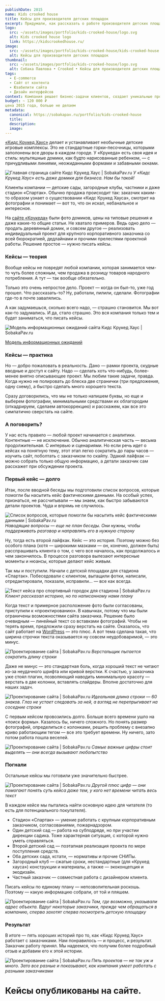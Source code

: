 ```yaml
---
publishDate: 2015
name: Kids crooked house
title: Кейсы для производителя детских площадок
excerpt: Придумали, как рассказать о работе производителя детских площадок, и написали пять кейсов.
logo:
  src: ~/assets/images/portfolio/kids-crooked-house/logo.svg
  alt: Kids crooked house logo
  link: https://kidscrookedhouse.ru/
image: 
  src: ~/assets/images/portfolio/kids-crooked-house/kids-crooked-house.png
  alt: Кейсы для производителя детских площадок
thumbnail:
  src: ~/assets/images/portfolio/kids-crooked-house/logo.svg
  alt: Собака Павлова • Crooked • Кейсы для производителя детских площадок
tags:
  - E-commerce
  - Сайт от контента
  - Юзабилити сайта
  - Дизайн интерфейсов
context: Компания решает бизнес-задачи клиентов, создает уникальные проекты и делает много ценной работы, которой не видно за фасадом игровых комплексов. Об этом всем стоит рассказывать — именно процессы обеспечивают качество площадок «Кидс Крукед Хаус».
budget: ~ 120 000 ₽
цена 2015 года, больше не делаем
metadata:
  canonical: https://sobakapav.ru/portfolio/kids-crooked-house
  title:
  description:
  image:
---
```


[«Кидс Крукед Хаус»](http://kidscrookedhouse.ru/) делает и устанавливает необычные детские игровые комплексы. Это не стандартные горки-песочницы, которыми заполонены все дворы в каждом городе. У «Крукеда» есть своя идея и стиль: мультяшные домики, как будто нарисованные ребенком, — с причудливыми линиями, неожиданными формами и забавными окнами.

![Главная страница сайте Кидс Крукед Хаус | SobakaPav.ru](~/assets/images/portfolio/kids-crooked-house/1.png)
_У «Кидс Крукед Хаус» есть даже домики для бизнеса. Нам бы такой!_

Клиенты компании — детские сады, загородные клубы, частники и даже стадион «Спартак». Обычно продажа происходит так: заказчик каким-то образом узнает о существовании «Кидс Крукед Хауса», смотрит на фотографии и понимает — вот то, что он искал, небанальное и интересное.

На [сайте «Крукеда»](http://kidscrookedhouse.ru/) были фото домиков, цены на типовые решения и даже какие-то общие статьи. Не хватало примеров. Ведь одно дело — продать деревянный домик, и совсем другое — реализовать индивидуальный проект для крупного корпоративного заказчика со всей бюрократией, дедлайнами и прочими прелестями проектной работы. Решение простое — нужно писать кейсы.

### Кейсы — теория

Вообще кейсы не повредят любой компании, которая занимается чем-то чуть более сложным, чем продажа в розницу товаров народного потребления. А тут — так вообще обязательно.

Только это очень непростое дело. Проект — когда он был-то, уже год прошел. Что рассказать-то? Ну, работали, пилили, сделали. Фотографии где-то в почте завалялись.

А как задумаешься, сколько всего надо, — страшно становится. Мы вот как-то задумались. И да, стало страшно. Это вся компания только тем и будет заниматься, что писать кейсы.

![Модель информационных ожиданий сайта Кидс Крукед Хаус | SobakaPav.ru](~/assets/images/portfolio/kids-crooked-house/2.png)

[Модель информационных ожиданий](https://drive.google.com/open?id=1hY9m9ONwjOEPYSkYYu8xZd5qGgHQ2Joi)

### Кейсы — практика

Но — добро пожаловать в реальность. Дано — рамки проекта, скудные вводные и доступ к сайту. Надо — сделать хоть что-нибудь, более-менее внятно описывающее проект. Мы любим такие задачи, правда. Когда нужно не полировать до блеска две странички (три предложения, одну схему), а быстро сделать много хорошего текста.

Сразу договорились, что мы не только напишем буквы, но еще и выберем фотографии, минимальными средствами их облагородим (откадрируем, сделаем автокоррекцию) и расскажем, как все это симпатично сверстать на сайте.

### А поговорить?

У нас есть правило — любой проект начинается с аналитики. Контентные — не исключение. Обычно аналитическая часть — весьма продолжительная. С интервью и сценариями. Но если речь идет о кейсах на понятную тему, этот этап легко сократить до пары часов — изучить сайт, поболтать с заказчиком по скайпу. Эдакий лайфхак — можно собрать только общую информацию, а детали заказчик сам расскажет при обсуждении проекта.

### Первый кейс — долго

Итак, после вводной беседы мы подготовили список вопросов, которые помогли бы насытить кейс фактическими данными. На особый успех, признаться, не рассчитывали — мы знаем, как быстро забываются детали проектов. Чуда и впрямь не случилось.

![Список вопросов, которые помогли бы насытить кейс фактическими данными | SobakaPav.ru](~/assets/images/portfolio/kids-crooked-house/3.png)
_Наводящие вопросы — еще не план беседы. Они нужны, чтобы поддерживать разговор и направлять его в нужную сторону_

Ну, тогда есть второй лайфхак. Кейс — это история. Поэтому можно без особого плана (хотя — широкими мазками — он, конечно, должен быть) расспрашивать клиента о том, с чего все началось, как продолжалось и чем закончилось. В процессе разговора вылезают интересные моменты и нюансы, которые делают кейс живым.

Так мы и поступили. Начали с детской площадки для стадиона «Спартак». Побеседовали с клиентом, вытащили фотки, написали, отредактировали, показали, исправили… — все как всегда.

![Текст кейса про спортивный городок для стадиона | SobakaPav.ru](~/assets/images/portfolio/kids-crooked-house/4.png)
_Клиент рассказал историю, но по написанному нами плану_

Когда текст и примерное расположение фото были согласованы, приступили к «проектированию». В кавычках, потому что мы были ограничены возможностями сайта заказчика. Решение было очевидным — линейный текст со вставками фотографий. Чтобы не терять время, предложили сразу верстать на сайте. Оказалось, что сайт работает на [WordPress](http://www.wordpress.org/) — это плюс. А вот тема сделана такая, что ширина строчки текста оказывается ну совсем неудобоваримой, — это минус.

![Проектирование сайта | SobakaPav.ru](~/assets/images/portfolio/kids-crooked-house/5.png)
_Верстальщик пытается сократить длину строки_

Даже не минус — это стандартная боль, когда хороший текст не читают из-за неудачного шрифта или кривой верстки. К счастью, у заказчика уже стоял плагин, позволяющий наводить минимальную красоту — верстать в две колонки, вставлять слайдеры. Вполне достаточно для наших задач.

![Проектирование сайта | SobakaPav.ru](~/assets/images/portfolio/kids-crooked-house/6.png)
_Идеальная длина строки — 60 знаков. Глаз не устает следовать за ней, а взгляд не перепрыгивает на соседние строки_

С первым кейсом провозились долго. Больше всего времени ушло на «поиск формы». Казалось бы, ничего сложного. Но понять размер фотографий, определиться с колонками, решить проблему с внезапно криво работающим тегом — все это требует времени. Ну ничего, зато потом работа пошла веселей.

![Проектирование сайта | SobakaPav.ru](~/assets/images/portfolio/kids-crooked-house/7.png)
_Самые важные цифры стоит выделять — они всегда вызывают любопытство_

### Погнали

Остальные кейсы мы готовили уже значительно быстрее.

![Проектирование сайта | SobakaPav.ru](~/assets/images/portfolio/kids-crooked-house/8.png)
_Другой плюс цифр — они помогают понять суть кейса даже тем, у кого нет времени читать весь текст_

В каждом кейсе мы пытались найти основную идею для читателя (то есть для потенциального покупателя).

- Стадион «Спартак» — умение работать с крупным корпоративным заказчиком, согласованиями, пожарнадзором.
- Один детский сад — работа на субподряде, но при участии дирекции садика. Тоже характерная ситуация, с которой нужно уметь справляться.
- Второй детский сад — поэтапная реализация проекта по мере поступления средств.
- Оба детских сада, кстати, — нормативы и прочие СНИПы.
- Загородный клуб — сжатые сроки, нестандартные (для «Крукед хауса») конструкции и материалы, а также — экоконцепция и экодизайн.
- Частный заказчик — совместная работа с дизайнером клиента.

Писать кейсы по единому плану — непозволительная роскошь. Поэтому — какую информацию собрали, от той и пляшем.

![Проектирование сайта | SobakaPav.ru](~/assets/images/portfolio/kids-crooked-house/9.png)
_Там, где возможно, указывали адрес объекта. Вдруг некоторые заказчики, прежде чем обращаться в компанию, сперва захотят сперва посмотреть детскую площадку_

### Результат

В итоге — пять хороших историй про то, как «Кидс Крукед Хаус» работает с заказчиками. Нам понравилось — и процесс, и результат. Заказчик работу принял. Мы надеемся, что получим более подробный отзыв и добавим его к этой истории.

![Проектирование сайта | SobakaPav.ru](~/assets/images/portfolio/kids-crooked-house/10.png)
_Пять проектов — не так уж и много. Зато все разные и показывают, как компания умеет работать с разными заказчиками_

# Кейсы опубликованы на сайте.
